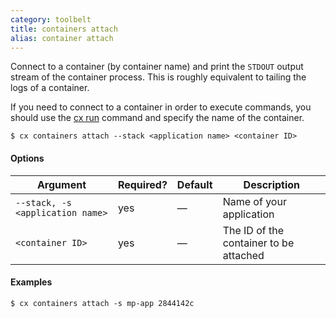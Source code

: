 ```yaml
---
category: toolbelt
title: containers attach
alias: container attach
---
```


Connect to a container (by container name) and print the `STDOUT` output stream of the container process. This is roughly equivalent to tailing the logs of a container. 

If you need to connect to a container in order to execute commands, you should use the [cx run](/:product/:version?/toolbelt/toolbelt#run) command and specify the name of the container.

```shell
$ cx containers attach --stack <application name> <container ID>
```

#### Options

| Argument | Required? | Default | Description |
|  ---  |  ---  |  ---  |  ---  |
| `--stack, -s <application name>` | yes | — | Name of your application |
| `<container ID>` | yes | — | The ID of the container to be attached |

#### Examples

```shell
$ cx containers attach -s mp-app 2844142c
```
